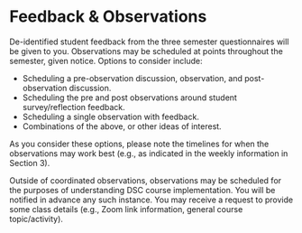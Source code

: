 # Feedback & Observations

De-identified student feedback from the three semester questionnaires will be given to you. Observations may be scheduled at points throughout the semester, given notice. Options to consider include:

 - Scheduling a pre-observation discussion, observation, and post-observation discussion.
 - Scheduling the pre and post observations around student survey/reflection feedback.
 - Scheduling a single observation with feedback.
 - Combinations of the above, or other ideas of interest.
 
 As you consider these options, please note the timelines for when the observations may work best (e.g., as indicated in the weekly information in Section 3).
 
 Outside of coordinated observations, observations may be scheduled for the purposes of understanding DSC course implementation. You will be notified in advance any such instance. You may receive a request to provide some class details (e.g., Zoom link information, general course topic/activity).